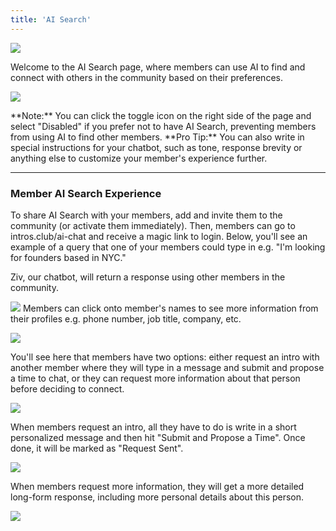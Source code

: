 ```yaml
---
title: 'AI Search'
---
```

![](/images/AI-Search.png)

Welcome to the AI Search page, where members can use AI to find and connect with others in the community based on their preferences.

![](/images/AI-Search-Toggle.png)

<Note>
**Note:** You can click the toggle icon on the right side of the page and select "Disabled" if you prefer not to have AI Search, preventing members from using AI to find other members.
</Note>

<Tip>
    **Pro Tip:** You can also write in special instructions for your chatbot, such as tone, response brevity or anything else to customize your member's experience further. 
</Tip>

---
### Member AI Search Experience

<Steps>
  <Step title="Invite Members to AI Search">
   To share AI Search with your members, add and invite them to the community (or activate them immediately). Then, members can go to intros.club/ai-chat and receive a magic link to login. 
  </Step>
  <Step title="Members Type in a Query">
   Below, you'll see an example of a query that one of your members could type in e.g. "I'm looking for founders based in NYC."
   
   Ziv, our chatbot, will return a response using other members in the community.

![](/images/AI-Search-Query.png)
</Step>
  <Step title="Members Check Out Profiles">
  Members can click onto member's names to see more information from their profiles e.g. phone number, job title, company, etc.

![](/images/AI-Search-Member-Profile.png)

</Step>
  <Step title="Members Request Intro or More Information">
You'll see here that members have two options: either request an intro with another member where they will type in a message and submit and propose a time to chat, or they can request more information about that person before deciding to connect.

![](/images/AI-Search-Query1.png)

When members request an intro, all they have to do is write in a short personalized message and then hit "Submit and Propose a Time". Once done, it will be marked as "Request Sent".

![](/images/AI-Search-Intro-Request.png)

When members request more information, they will get a more detailed long-form response, including more personal details about this person.

![](/images/AI-Search-Request-Info.png)
    
  </Step>
</Steps>








